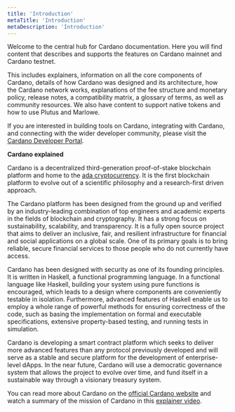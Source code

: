 ```yaml
---
title: 'Introduction'
metaTitle: 'Introduction'
metaDescription: 'Introduction'
---
```


Welcome to the central hub for Cardano documentation. Here you will find content that describes and supports the features on Cardano mainnet and Cardano testnet. 

This includes explainers, information on all the core components of Cardano, details of how Cardano was designed and its architecture, how the Cardano network works, explanations of the fee structure and monetary policy, release notes, a compatibility matrix, a glossary of terms, as well as community resources. We also have content to support native tokens and how to use Plutus and Marlowe.  

If you are interested in building tools on Cardano, integrating with Cardano, and connecting with the wider developer community, please visit the [Cardano Developer Portal](https://developers.cardano.org/home/).

**Cardano explained**

Cardano is a decentralized third-generation proof-of-stake blockchain platform and home to the [ada cryptocurrency](https://cardano.org/what-is-ada/). It is the first blockchain platform to evolve out of a scientific philosophy and a research-first driven approach.

The Cardano platform has been designed from the ground up and verified by an industry-leading combination of top engineers and academic experts in the fields of blockchain and cryptography. It has a strong focus on sustainability, scalability, and transparency.  It is a fully open source project that aims to deliver an inclusive, fair, and resilient infrastructure for financial and social applications on a global scale. One of its primary goals is to bring reliable, secure financial services to those people who do not currently have access. 

Cardano has been designed with security as one of its founding principles. It is written in Haskell, a functional programming language. In a functional language like Haskell, building your system using pure functions is encouraged, which leads to a design where components are conveniently testable in isolation. Furthermore, advanced features of Haskell enable us to employ a whole range of powerful methods for ensuring correctness of the code, such as basing the implementation on formal and executable specifications, extensive property-based testing, and running tests in simulation.

Cardano is developing a smart contract platform which seeks to deliver more advanced features than any protocol previously developed and will serve as a stable and secure platform for the development of enterprise-level dApps. In the near future, Cardano will use a democratic governance system that allows the project to evolve over time, and fund itself in a sustainable way through a visionary treasury system. 

You can read more about Cardano on the [official Cardano website](http://cardano.org/) and watch a summary of the mission of Cardano in this [explainer video](https://www.youtube.com/watch?v=l_Nv0-PVrnM/). 
